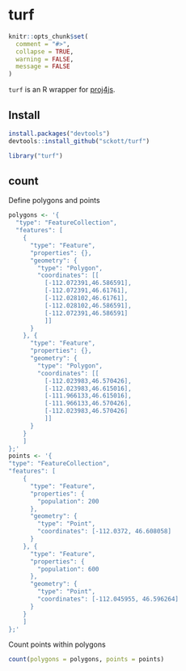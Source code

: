 turf
=======

```r
knitr::opts_chunk$set(
  comment = "#>",
  collapse = TRUE,
  warning = FALSE,
  message = FALSE
)
```

`turf` is an R wrapper for [proj4js](https://github.com/proj4js/proj4js).

## Install

```r
install.packages("devtools")
devtools::install_github("sckott/turf")
```

```r
library("turf")
```

## count

Define polygons and points

```r
polygons <- '{
  "type": "FeatureCollection",
  "features": [
    {
      "type": "Feature",
      "properties": {},
      "geometry": {
        "type": "Polygon",
        "coordinates": [[
          [-112.072391,46.586591],
          [-112.072391,46.61761],
          [-112.028102,46.61761],
          [-112.028102,46.586591],
          [-112.072391,46.586591]
          ]]
      }
    }, {
      "type": "Feature",
      "properties": {},
      "geometry": {
        "type": "Polygon",
        "coordinates": [[
          [-112.023983,46.570426],
          [-112.023983,46.615016],
          [-111.966133,46.615016],
          [-111.966133,46.570426],
          [-112.023983,46.570426]
          ]]
      }
    }
    ]
};'
points <- '{
"type": "FeatureCollection",
"features": [
    {
      "type": "Feature",
      "properties": {
        "population": 200
      },
      "geometry": {
        "type": "Point",
        "coordinates": [-112.0372, 46.608058]
      }
    }, {
      "type": "Feature",
      "properties": {
        "population": 600
      },
      "geometry": {
        "type": "Point",
        "coordinates": [-112.045955, 46.596264]
      }
    }
    ]
};'
```

Count points within polygons

```r
count(polygons = polygons, points = points)
```

